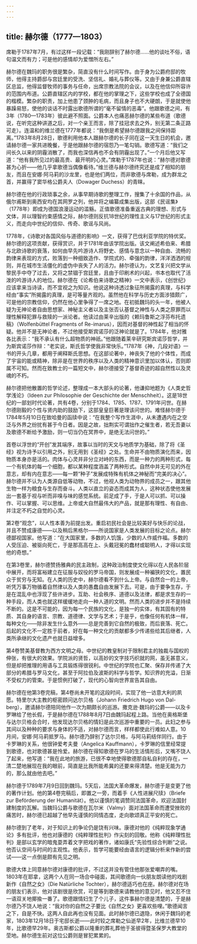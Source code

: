 ```yaml
---
---
---
```

title: 赫尔德（1777—1803）
---




席勒于1787年7月，有过这样一段记载：“我刚辞别了赫尔德……他的谈吐不俗，语句温文而有力；可是他的感情却为爱憎所左右。”

赫尔德在魏玛的职务很是繁杂，简直没有什么时间写作。由于身为公爵府邸的牧师，他得主持爵邸与宫廷里的受洗、坚信礼、婚礼与葬仪等。又由于身兼公爵直辖区总监，他得监督牧师的事务与任命，出席宗教法院的会议，以及在他信仰所容许的范围内布道。公爵直辖区内的学校，都在他的掌理之下，这些学校也成了全德国的楷模。繁杂的职责，加上他患了颈肿的毛病，而且身子也不大硬朗，于是就使他暴躁易怒，使他的谈话不时露出歌德所谓的“毫不留情的恶毒”。他跟歌德之间，有3年（1780—1783年）彼此避不照面。公爵本人也痛恶赫尔德的某些布道（歌德说，在听完这种讲道之后，对一个亲王而言，除了挂冠求去之外，别无第二条正路可走）。连温和的维兰德在1777年都说：“我倒是希望赫尔德跟我之间保持距离。”1783年8月28日，歌德利用他本人跟赫尔德的长子同在这一天生日的机会，邀请赫尔德一家共进晚餐，于是他跟赫尔德的宿怨乃一笔勾销。歌德写道：“我们之间长久以来的阴霾消散了，而我也深信再也不会有阴霾出现了。”一个月后他又写道：“他有我所见过的最高贵、最开明的心灵。”席勒于1787年也说：“赫尔德对歌德甚为心折——他几乎拿歌德当偶像看待。”维兰德与赫尔德终究还是成了相知的朋友，而且在安娜·阿马莉的沙龙里，也是他们两位，而非歌德与席勒，成为群龙之首，并赢得了窦华格公爵夫人（Dowager Duchess）的青睐。

赫尔德在他的行政琐事之余，从事早期诗歌的整理工作，搜集了十余国的作品，从俄尔甫斯到奥西安均在其网罗之列，他并将之编纂成集出版，这部《民谣集》（1778年）即成为德国浪漫运动的滥觞。正值歌德准备重返古典的理想、形式与文体，并以理智约束感情之际，赫尔德则反抗18世纪的理性主义与17世纪的形式主义，而走向中世纪的信仰、传奇、歌谣与风尚。

1778年，《诗歌对各国风俗与道德的影响》一文，获得了巴伐利亚学院的特优奖。赫尔德的这项贡献，获得赏识，并于1781年由该学院出版。该文阐述希伯来、希腊与北欧诗歌的衰落，如何由早先吟游诗人将野史、感情与意念以一种自由、流畅的韵律来表现的方式，败落到一种细致造作、学院式的、牵强的韵律，洋洋洒洒的规则，并在城市生活僵化的虚伪中丧失了人的活力。赫尔德认为，文艺复兴把文学从黎民手中夺了过去，又将之禁锢于宫廷里，且由于印刷术的兴起，书本也取代了活泼的吟游诗人的地位。赫尔德在《论希伯来诗歌之精神》一文中表示，《创世纪》应该拿来当诗读，而不宜视之为知识。他说这种诗透过象征所揭露的真理，与科学经由“事实”所揭露的真理，是可等量齐观的。虽然他在科学与历史方面涉猎颇广，可是他的宗教信仰，仍然在他心里争得了一席之地。在初抵魏玛的头一年，他被人疑为无神论者自由思想家、神秘主义者以及主张否认基督之神性与人类之原罪而以理性解释犯罪与救赎的一派论者。他读过由莱辛出版的《赖玛鲁斯之浮芬布托遗稿》（Wolfenbüttel Fragments of Re-imarus），因而对基督的神性起了相当的怀疑。他并不是无神论者，不过他接受斯宾诺莎的泛神论就是了。1784年，他对雅各比表示：“我不承认有什么超物质的神祇。”他跟随着莱辛研究斯宾诺莎哲学，并为斯宾诺莎作辩：“老实说，斯氏哲学使我非常快乐。”1787年《神，几段对语》一书的开头几章，都用于阐释斯氏思想。在这部论著中，神丧失了他的个体性，而成了宇宙的能或精神，除非是在世界的秩序以及人类的精神意识里加以体认，否则即属不可知。然而在致教士的一篇短文中，赫尔德接受了基督奇迹的超自然性以及灵魂的不朽。

赫尔德把他散置的哲学论述，整理成一本大部头的论著，他谦抑地题为《人类史哲学浅论》（Ideen zur Philosophie der Geschichte der Menschheit）。这是18世纪的一部划时代论著，共有4卷，分别于1784、1785、1787、1791年问世。在赫尔德刚毅的个性与贤内助的鼓励下，这部皇皇巨著是理该问世的。难怪赫尔德于1784年5月10日在致哈曼的函牍中说：“在我整个写作生涯中，从未遭遇内在之空泛与外界之纷扰有甚于今日者。因是之故，拙荆实可谓拙作之催生者，若无吾妻以及歌德不断给予激励，则一切当仍在冥界中，是绝无法问世的。”

首卷以浮世的“开创”发其端序，故事以当时的天文与地质学为基础，除了将《圣经》视为诗予以引用之外，别无用到《圣经》之处。生命并不由物质演化而来，因物质本身亦是活的。肉体与心灵并非分立对峙的东西，而是一种力的两种形式，每一个有机体的每一个细胞，都以某种程度涵盖了两种形式。自然中并无可见的外在意志，却有内在意志——每一颗“种子”发展成特殊有机体之神秘而“完美的决心”。赫尔德并不认为人类源自低等动物，不过，他视人类为动物界的成员之一，跟其他生物一样为粮食与生存而奋斗。人类以直立的姿态而成其为人，这种状态使他发展出一套基于视与听而非嗅与味的感觉系统。前足成了手，于是人可以抓、可以操作、可以掌握、可以思维。上帝或大自然最伟大的产品，就是那有理性、有自由、并注定不朽之自觉的心灵。

第2卷“观念”，以人性本善为前提出发。重启初民社会是比较美好与快乐的论战，并且不赞成康德——以及稍后黑格尔——所说国家是人类发展的目标之论点。赫尔德鄙视国家。他写道：“在大国家里，多数的人饥饿，少数的人作威作福。多数的人受压迫、被驱向死亡，于是那高高在上、头戴冠冕的蠢材或聪明人，才得以实现他的奇想。”

在第3卷里，赫尔德赞扬雅典的民主政制，这种政治制度使文化得以在人民各阶层中展开，而将富裕建立在征服与奴役的罗马帝国，则发展成一种褊狭的文化，置民众于贫穷与无知。在人类的历史中，赫尔德看不到什么上帝。与自然合一的上帝，听凭万事万物循着自然律以及人类的愚蠢自由发展下去。可是，由于要争生存，于是在混乱中也浮现了些许进步。互助、社会秩序、道德以及法律，都是求生存的一种手段，而人类也就这样缓缓地走向一种人道的文明。然而人类的进步并不是持续不断的。这是不可能的，因为每一个民族的文化，是独一的实体，有其固有的特质、其自身的语言、宗教、道德律、文学与艺术；于是乎，也像任何有机体一样，每种文化——除非发生什么意外——总是完善到它自然的极致，而后衰落、死亡。后起的文化不一定胜于前者，好在每一种文化的贡献都多少传递些给其后继者，人类所承继的文化遗产也就日益增多。

第4卷赞美基督教为西方文明之母。中世纪的教皇制对于限制君主的独裁与国权的伸张，有很大的效果。学院派的贤哲，以高妙的文字技巧织就的网，虽无甚意义，但是却把推理的用语与工具锻炼得很锐利。中世纪的学院也汇聚、保存并传递了大部分的希腊与罗马文化，甚至于阿拉伯及波斯的科学与哲学。知识界的充溢，日渐不受权力的管束。于是惯例打破了，现代的心智向世界宣告其自由。

赫尔德在他第3卷完稿，第4卷尚未开笔的这段时间，实现了他一访意大利的夙愿。特里尔大主教的枢密顾问达尔贝格（Johann Friedrich Hugo von Dal-berg），邀请赫尔德陪同他作一次为期颇长的巡游。撒克逊·魏玛的公爵——以及卡罗琳给了他长假，于是赫尔德在1788年8月7日由魏玛起程上路。当他在奥格斯堡与达尔贝格会合时，他发现达尔贝格的情妇是此次巡游中重要的一员。此妇之参与其间以及种种的要求与身体的不适，对赫尔德而言，样样都使此行难如人意。10月间，安娜·阿马莉抵罗马。赫尔德乃辞别了达尔贝格，与阿马莉结伴同行。由于卡罗琳的关系，他很钟爱考夫曼（Angelica Kauffmann），卡罗琳的信里经常提到歌德，也对歌德甚是怜爱。赫尔德在得知歌德在罗马的生活情形后，又嘴不饶人了起来，他写道：“我在此地的旅游，已很不幸地使得歌德那自私自利的存在，一清二楚地展现在我的眼前，简直是比我所能希冀的还要来得清楚。他是无能为力的，那么就由他去吧。”

赫尔德于1789年7月9日回到魏玛。5天后，法国大革命爆发，赫尔德于是变更了他的著作计划。他的第4卷完稿后，即置之一旁，而着手《人性进展尺牍》（Briefe zur Beförderung der Humanität）。他以谨慎的笔调赞同法国革命，欢迎法国封建制度的瓦解。当魏玛公爵与歌德在瓦尔米（Valmy）面对法国革命而遭受挫败的痛苦时，赫尔德已超越了他早先谨慎的同情态度，走向歌颂真正平安的死亡。

赫尔德到了老年，对于知识上的争论仍是饶有兴味。康德对他的《纯粹现象学通论》多有批评，他也对康德的《纯粹理性批判》作尖刻的回敬。他称《纯粹理性批判》是部以玄学的暗鬼耍弄着文字把戏的著作，诸如康氏“先验性综合判断”之说。他否认空间与时间的主观性。他表示，哲学可能要经由语言的逻辑分析来作新的尝试——这一点倒是颇有先见之明。

歌德大体上同意赫尔德对康德的批评，不过这并没有管住他那张爱嘲弄的嘴。1803年在耶拿，这两个人在同一场合中碰面，其间歌德向一伙朋友朗读他的戏剧新作《自然之女》（Die Natürliche Tochter），赫尔德适巧也在座。赫尔德对在场的朋友们表示，他对该剧很是欣赏，可是等到歌德来请教他的意见时，他又忍不住一语双关地揶揄一番了。歌德跟情妇生了个儿子，这件事赫尔德是清楚的，于是赫尔德乃不饶人地说：“我对你的自然之子要比《自然之女》更喜欢些哩。”歌德闻言之下，自是不快。这两人自此再也没有见面。此时赫尔德已退隐，休闲于魏玛的老家，1803年12月18日于宅邸长逝——此时较之席勒之仙逝早2年，比维兰德早10年，比歌德早29年。奥古斯都公爵以隆重的葬礼葬他于圣彼得暨圣保罗大教堂的茔地。赫尔德生前对这位公爵则是冒犯累累的。